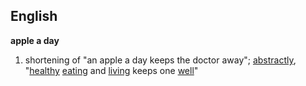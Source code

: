 ==English==
{{idiom2}}
'''apple a day'''
# shortening of "an apple a day keeps the doctor away"; [[abstractly]], "[[healthy]] [[eating]] and [[living]] keeps one [[well]]"